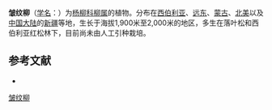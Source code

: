 {{Speciesbox
| name = 皱纹柳
| status = 
| status_system = 
| image =
| genus = Salix
| species = vestita
| authority = Pursch.
}}

'''皱纹柳'''（[[学名|学名]]：{{lang|la|''Salix vestita''}}）为[[杨柳科|杨柳科]][[柳属|柳属]]的植物。分布在[[西伯利亚|西伯利亚]]、[[远东|远东]]、[[蒙古|蒙古]]、[[北美|北美]]以及[[中国大陆|中国大陆]]的[[新疆|新疆]]等地，生长于海拔1,900米至2,000米的地区，多生在落叶松和西伯利亚红松林下，目前尚未由人工引种栽培。

== 参考文献 ==
<div class="references-small">
* {{cite web| url =http://www.bioinfo.cn/db05/KmzwSpecies.php?action=view&id=20581| title =皱纹柳| work =《中国高等植物数据库全库》| publisher =中国科学院微生物研究所| author =昆明植物研究所| accessdate =2009-02-25| deadurl =yes| archiveurl =https://web.archive.org/web/20160305081829/http://www.bioinfo.cn/db05/KmzwSpecies.php?action=view&id=20581| archivedate =2016年3月5日| df =}}
</div>
{{Taxonbar|from=Q15230936}}

[[Category:柳属|皱纹柳]]


{{植物小作品}}